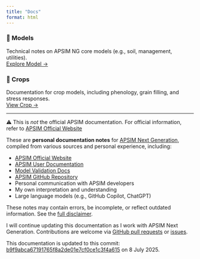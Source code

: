 ```yaml
---
title: "Docs"
format: html
---
```


::: {.grid}


::: {.g-col-6}
### 🧩 Models
Technical notes on APSIM NG core models (e.g., soil, management, utilities).  
[Explore Model →](Models)
:::


::: {.g-col-6}
### 🌿 Crops
Documentation for crop models, including phenology, grain filling, and stress responses.  
[View Crop →](Crops)
:::

:::



---


:::{.callout-note}

⚠️ This is *not* the official APSIM documentation.  For official information, refer to [APSIM Official Website](https://www.apsim.info/)

:::

These are **personal documentation notes** for [APSIM Next Generation](https://www.apsim.info/), compiled from various sources and personal experience, including:

- [APSIM Official Website](https://www.apsim.info/)
- [APSIM User Documentation](https://apsimnextgeneration.netlify.app/)  
- [Model Validation Docs](https://docs.apsim.info/)  
- [APSIM GitHub Repository](https://github.com/APSIMInitiative/ApsimX)
- Personal communication with APSIM developers
- My own interpretation and understanding
- Large language models (e.g., GitHub Copilot, ChatGPT)

These notes may contain errors, be incomplete, or reflect outdated information. See the [full disclaimer](/disclaimer.qmd).

I will continue updating this documentation as I work with APSIM Next Generation. Contributions are welcome via [GitHub pull requests](https://github.com/byzheng/apsimng-notes) or [issues](https://github.com/byzheng/apsimng-notes/issues).

:::{.callout-note}
This documentation is updated to this commit: [b9f9abca67191765f8a2de01e7cf0ce1c3f4a615](https://github.com/APSIMInitiative/ApsimX/blob/b9f9abca67191765f8a2de01e7cf0ce1c3f4a615) on 8 July 2025.
:::
